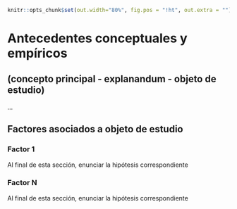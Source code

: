 
```r
knitr::opts_chunk$set(out.width="80%", fig.pos = "!ht", out.extra = "")
```

# Antecedentes conceptuales y empíricos

## (concepto principal - explanandum - objeto de estudio)

...

## Factores asociados a objeto de estudio 

### Factor 1

Al final de esta sección, enunciar la hipótesis correspondiente

### Factor N

Al final de esta sección, enunciar la hipótesis correspondiente
